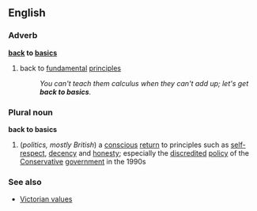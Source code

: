 ==English==
===Adverb===
'''[[back]] to [[basics]]'''
# back to [[fundamental]] [[principle]]s
#:''You can't teach them calculus when they can't add up; let's get '''back to basics'''.''
===Plural noun===
'''back to basics'''
#(''politics, mostly British'') a [[conscious]] [[return]] to principles such as [[self-respect]], [[decency]] and [[honesty]]; especially the [[discredit]]ed [[policy]] of the [[Conservative]] [[government]] in the 1990s
===See also===
*[[Victorian values]]